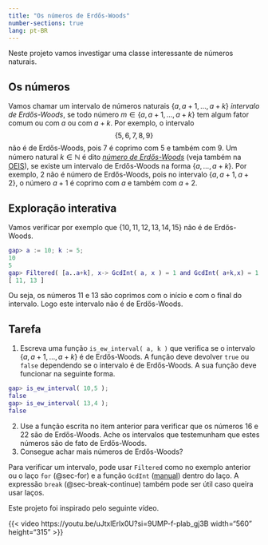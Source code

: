 ```yaml
---
title: "Os números de Erdős-Woods"
number-sections: true
lang: pt-BR
---
```


Neste projeto vamos investigar uma classe interessante de números naturais. 

## Os números

:::{.problem}
Vamos chamar um intervalo de números naturais $\{a,a+1,\ldots,a+k\}$ *intervalo de Erdős-Woods*, se todo número $m\in\{a,a+1,\ldots,a+k\}$ tem algum fator comum ou com $a$ ou com $a+k$. Por exemplo, o intervalo 
$$
\{5,6,7,8,9\}
$$
não é de Erdős-Woods, pois $7$ é coprimo com $5$ e também com $9$. Um número natural $k\in\mathbb N$ é dito [*número de Erdős-Woods*](https://en.wikipedia.org/wiki/Erd%C5%91s%E2%80%93Woods_number) (veja também na [OEIS](https://oeis.org/A111042)), se existe um intervalo de Erdős-Woods na forma $\{a,\ldots,a+k\}$. Por exemplo, $2$ não é número de Erdős-Woods, pois no intervalo $\{a,a+1,a+2\}$, o número $a+1$ é coprimo com $a$ e também com $a+2$. 
:::

## Exploração interativa

:::{.subexample}
Vamos verificar por exemplo que $\{10,11,12,13,14,15\}$ não é de Erdős-Woods.
```matlab 
gap> a := 10; k := 5;
10
5
gap> Filtered( [a..a+k], x-> GcdInt( a, x ) = 1 and GcdInt( a+k,x) = 1 );
[ 11, 13 ]
```
Ou seja, os números $11$ e $13$ são coprimos com o início e com o final do intervalo. Logo este intervalo não é de Erdős-Woods.
:::

## Tarefa 

:::{.subproblem}
1. Escreva uma função `is_ew_interval( a, k )` que verifica se o intervalo $\{a,a+1,\ldots,a+k\}$ é de Erdős-Woods. A função deve devolver `true` ou `false` dependendo se o intervalo é de Erdős-Woods. A sua função deve funcionar na seguinte forma.
```matlab
gap> is_ew_interval( 10,5 );
false
gap> is_ew_interval( 13,4 );
false
```
2. Use a função escrita no item anterior para verificar que os números $16$ e $22$ são de Erdős-Woods. Ache os intervalos que testemunham que estes números são de fato de Erdős-Woods.
3. Consegue achar mais números de Erdős-Woods?
:::

:::{.hint}
Para verificar um intervalo, pode usar `Filtered` como no exemplo anterior ou o laço `for` (@sec-for) e a função `GcdInt` ([manual](https://docs.gap-system.org/doc/ref/chap14.html#X7A4FEFCA8128E3C3)) dentro do laço. A expressão `break` (@sec-break-continue) também pode ser útil caso queira usar laços.
:::


Este projeto foi inspirado pelo seguinte vídeo.

{{< video https://youtu.be/uJtxlErlx0U?si=9UMP-f-plab_gj3B width="560" height="315" >}}

<!--
is_ew_interval := function( a, k )
    local i;
    for i in [a+1..a+k-1] do
        if Gcd( i, a ) = 1 and Gcd( i,a+k ) = 1 then
            return false;
        fi;
    od;
    return true;
    end;
-->